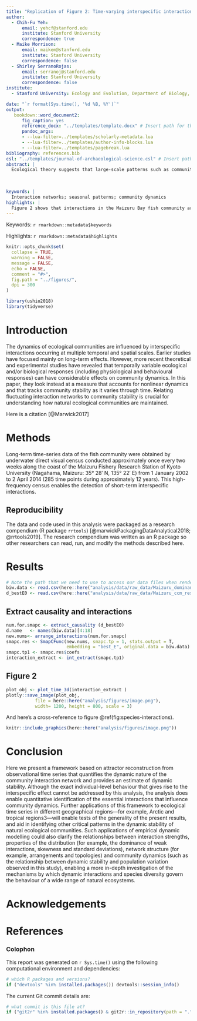 ```yaml
---
title: "Replication of Figure 2: Time-varying interspecific interactions in a subset of the Maizuru fish community"
author:
  - Chih-Fu Yeh:
      email: yehcf@stanford.edu
      institute: Stanford University
      correspondence: true
  - Maike Morrison:
      email: maikem@stanford.edu
      institute: Stanford University
      correspondence: false
  - Shirley SerranoRojas:
      email: serranoj@stanford.edu
      institute: Stanford University
      correspondence: false
institute:
  - Stanford University: Ecology and Evolution, Department of Biology, Stanford University, USA

date: "`r format(Sys.time(), '%d %B, %Y')`"
output: 
   bookdown::word_document2:
      fig_caption: yes
      reference_docx: "../templates/template.docx" # Insert path for the DOCX file
      pandoc_args:
      - --lua-filter=../templates/scholarly-metadata.lua
      - --lua-filter=../templates/author-info-blocks.lua
      - --lua-filter=../templates/pagebreak.lua
bibliography: references.bib
csl: "../templates/journal-of-archaeological-science.csl" # Insert path for the bib-style
abstract: |
  Ecological theory suggests that large-scale patterns such as community stability can be influenced by changes in interspecific interactions that arise from the behavioural and/or physiological responses of individual species varying over time. Although this theory has experimental support, evidence from natural ecosystems is lacking. Here, using tools for analysing nonlinear time series and a 12-year-long dataset of fortnightly collected observations on a natural marine fish community in Maizuru Bay, Japan, the authors show that short-term changes in interaction networks influence overall community dynamics. 
  
  
  
keywords: |
  Interaction networks; seasonal patterns; community dynamics
highlights: |
  Figure 2 shows that interactions in the Maizuru Bay fish community are not   static; this contradicts a common assumption of ecological research.         Instead, they change over time, as expected for a system with nonlinear      dynamics. .
---
```


<!-- This is the format for text comments that will be ignored during renderings. Do not put R code in these comments because it will not be ignored. -->

<!-- With the following code you can access and display values from the yml header above. -->

Keywords: `r rmarkdown::metadata$keywords`

Highlights: `r rmarkdown::metadata$highlights`

<!-- The following code chunk defines some general settings how code chunks should behave. -->

```r
knitr::opts_chunk$set(
  collapse = TRUE,
  warning = FALSE,
  message = FALSE,
  echo = FALSE,
  comment = "#>",
  fig.path = "../figures/",
  dpi = 300
)

library(ushio2018)
library(tidyverse)
```

<!-- The actual document text starts here: -->

# Introduction

The dynamics of ecological communities are influenced by interspecific interactions occurring at multiple temporal and spatial scales. Earlier studies have focused mainly on long-term effects. However, more recent theoretical and experimental studies have revealed that temporally variable ecological and/or biological responses (including physiological and behavioural responses) can have considerable effects on community dynamics. In this paper, they look instead at a measure that accounts for nonlinear dynamics and that tracks community stability as it varies through time. Relating fluctuating interaction networks to community stability is crucial for understanding how natural ecological communities are maintained.

Here is a citation [@Marwick2017]

# Methods

Long-term time-series data of the fish community were obtained by underwater direct visual census conducted approximately once every two weeks along the coast of the Maizuru Fishery Research Station of Kyoto University (Nagahama, Maizuru: 35° 28′ N, 135° 22′ E) from 1 January 2002 to 2 April 2014 (285 time points during approximately 12 years). This high-frequency census enables the detection of short-term interspecific interactions.

## Reproducibility

The data and code used in this analysis were packaged as a research compendium (R package `rrtools`) [@marwickPackagingDataAnalytical2018; @rrtools2019]. The research compendium was written as an R package so other researchers can read, run, and modify the methods described here.

# Results

<!-- Here's some example analysis code: -->

```r
# Note the path that we need to use to access our data files when rendering this document
biw.data <- read.csv(here::here("analysis/data/raw_data/Maizuru_dominant_sp.csv"))
d_bestE0 <- read.csv(here::here("analysis/data/raw_data/Maizuru_ccm_res.csv"))
```

## Extract causality and interactions

```r
num.for.smapc <- extract_causality (d_bestE0)
d.name   <- names(biw.data)[4:18]
new.nums<- arrange_interactions(num.for.smapc)
smapc.res <- SmapCFunc(new.nums, smapc.tp = 1, stats.output = T,
                       embedding = "best_E", original.data = biw.data)
smapc.tp1 <- smapc.res$coefs
interaction_extract <- int_extract(smapc.tp1)
```

## Figure 2

```r
plot_obj <- plot_time_3d(interaction_extract )
plotly::save_image(plot_obj, 
           file = here::here("analysis/figures/image.png"), 
           width= 1200, height = 800, scale = 3)
```

And here's a cross-reference to figure \@ref(fig:species-interactions).

```r
knitr::include_graphics(here::here("analysis/figures/image.png"))
```

# Conclusion

Here we present a framework based on attractor reconstruction from observational time series that quantifies the dynamic nature of the community interaction network and provides an estimate of dynamic stability. Although the exact individual-level behaviour that gives rise to the interspecific effect cannot be addressed by this analysis, the analysis does enable quantitative identification of the essential interactions that influence community dynamics. Further applications of this framework to ecological time series in different geographical regions---for example, Arctic and tropical regions3---will enable tests of the generality of the present results, and aid in identifying other critical patterns in the dynamic stability of natural ecological communities. Such applications of empirical dynamic modelling could also clarify the relationships between interaction strengths, properties of the distribution (for example, the dominance of weak interactions, skewness and standard deviations), network structure (for example, arrangements and topologies) and community dynamics (such as the relationship between dynamic stability and population variation observed in this study), enabling a more in-depth investigation of the mechanisms by which dynamic interactions and species diversity govern the behaviour of a wide range of natural ecosystems.

# Acknowledgements

<!-- The following line inserts a page break  -->

\newpage

# References

<!-- The following line ensures the references appear here for the MS Word or HTML output files, rather than right at the end of the document (this will not work for PDF files):  -->

::: {#refs}
:::

\newpage

### Colophon

This report was generated on `r Sys.time()` using the following computational environment and dependencies:

```r
# which R packages and versions?
if ("devtools" %in% installed.packages()) devtools::session_info()
```

The current Git commit details are:

```r
# what commit is this file at? 
if ("git2r" %in% installed.packages() & git2r::in_repository(path = ".")) git2r::repository(here::here())  
```
